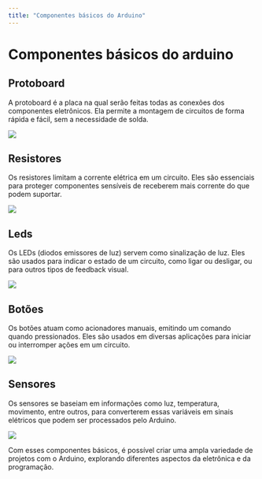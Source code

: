 ```yaml
---
title: "Componentes básicos do Arduino"
---
```


# Componentes básicos do arduino

## Protoboard

A protoboard é a placa na qual serão feitas todas as conexões dos componentes eletrônicos. Ela permite a montagem de circuitos de forma rápida e fácil, sem a necessidade de solda.

![](https://images.tcdn.com.br/img/img_prod/650361/protoboard_400_furos_pontos_931_1_21a21bee5e662d3c1d7506f171b67c76.png)

## Resistores

Os resistores limitam a corrente elétrica em um circuito. Eles são essenciais para proteger componentes sensíveis de receberem mais corrente do que podem suportar.

![](https://media.istockphoto.com/id/172924172/pt/foto/resist%C3%AAncias-contra-um-fundo-branco.jpg?s=612x612&w=0&k=20&c=Kjsr0nOxwTjRkFUIs9R-vlZlT7-v7wn_8Pn438DWHeY=)

## Leds

Os LEDs (diodos emissores de luz) servem como sinalização de luz. Eles são usados para indicar o estado de um circuito, como ligar ou desligar, ou para outros tipos de feedback visual.

![](https://t4.ftcdn.net/jpg/05/27/01/35/360_F_527013581_n5qNBGH1TX2Enyov94vZWCYuZ6mdrMfo.jpg)

## Botões

Os botões atuam como acionadores manuais, emitindo um comando quando pressionados. Eles são usados em diversas aplicações para iniciar ou interromper ações em um circuito.

![](https://guiarobotica.com/wp-content/uploads/2020/04/Push-Button-Arduino-e1586870732801.jpg.webp)

## Sensores

Os sensores se baseiam em informações como luz, temperatura, movimento, entre outros, para converterem essas variáveis em sinais elétricos que podem ser processados pelo Arduino.

![](https://www.shutterstock.com/image-vector/arduino-sensor-module-gyroscope-touch-600nw-2251701197.jpg)

Com esses componentes básicos, é possível criar uma ampla variedade de projetos com o Arduino, explorando diferentes aspectos da eletrônica e da programação.
